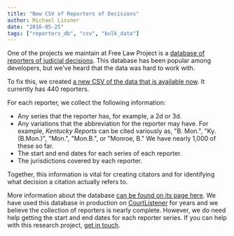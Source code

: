 ```yaml
---
title: "New CSV of Reporters of Decisions"
author: Michael Lissner
date: "2016-05-25"
tags: ["reporters_db", "csv", "bulk_data"]
---
```



One of the projects we maintain at Free Law Project is a [database of reporters of judicial decisions][rdb]. This database has been popular among developers, but we've heard that the data was hard to work with.

To fix this, we created [a new CSV of the data that is available now][csv]. It currently has 440 reporters.

For each reporter, we collect the following information:

 - Any series that the reporter has, for example, a 2d or 3d.
 - Any variations that the abbreviation for the reporter may have. For example, *Kentucky Reports* can be cited variously as, "B. Mon.", "Ky.(B.Mon.)", "Mon.", "Mon.B.", or "Monroe, B." We have nearly 1,000 of these so far.
 - The start and end dates for each series of each reporter.
 - The jurisdictions covered by each reporter.

Together, this information is vital for creating citators and for identifying what decision a citation actually refers to.

More information about the database [can be found on its page here][rdb]. We have used this database in production on [CourtListener][cl] for years and we believe the collection of reporters is nearly complete. However, we do need help getting the start and end dates for each reporter series. If you can help with this research project, [get in touch][c].


[rdb]: /projects/reporters-db
[csv]: https://github.com/freelawproject/reporters-db/blob/master/reporters.csv

[c]: /contact/

[cl]: https://www.courtlistener.com
